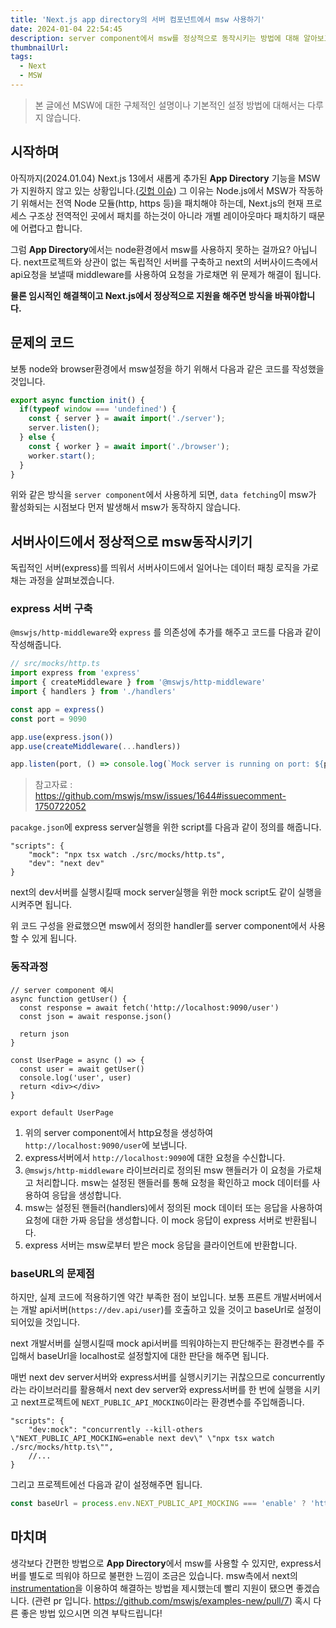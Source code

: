 ```yaml
---
title: 'Next.js app directory의 서버 컴포넌트에서 msw 사용하기'
date: 2024-01-04 22:54:45
description: server component에서 msw를 정상적으로 동작시키는 방법에 대해 알아보고자 합니다.
thumbnailUrl: 
tags: 
  - Next
  - MSW
---
```




> 본 글에선 MSW에 대한 구체적인 설명이나 기본적인 설정 방법에 대해서는 다루지 않습니다.

## 시작하며

아직까지(2024.01.04) Next.js 13에서 새롭게 추가된 **App Directory** 기능을 MSW가 지원하지 않고 있는 상황입니다.([깃헙 이슈](https://github.com/mswjs/msw/issues/1644))
그 이유는 Node.js에서 MSW가 작동하기 위해서는 전역 Node 모듈(http, https 등)을 패치해야 하는데, Next.js의 현재 프로세스 구조상 전역적인 곳에서 패치를 하는것이 아니라 개별 레이아웃마다 패치하기 때문에 어렵다고 합니다.

그럼 **App Directory**에서는 node환경에서 msw를 사용하지 못하는 걸까요?
아닙니다. next프로젝트와 상관이 없는 독립적인 서버를 구축하고 next의 서버사이드측에서 api요청을 보낼때 middleware를 사용하여 요청을 가로채면 위 문제가 해결이 됩니다.

**물론 임시적인 해결책이고 Next.js에서 정상적으로 지원을 해주면 방식을 바꿔야합니다.**

## 문제의 코드

보통 node와 browser환경에서 msw설정을 하기 위해서 다음과 같은 코드를 작성했을 것입니다.
```ts
export async function init() {
  if(typeof window === 'undefined') {
    const { server } = await import('./server');
    server.listen();
  } else {
    const { worker } = await import('./browser');
    worker.start();
  }
}
```
위와 같은 방식을 `server component`에서 사용하게 되면, `data fetching`이 msw가 활성화되는 시점보다 먼저 발생해서 msw가 동작하지 않습니다.

## 서버사이드에서 정상적으로 msw동작시키기

독립적인 서버(express)를 띄워서 서버사이드에서 일어나는 데이터 패칭 로직을 가로채는 과정을 살펴보겠습니다.

### express 서버 구축

`@mswjs/http-middleware`와 `express` 를 의존성에 추가를 해주고 코드를 다음과 같이 작성해줍니다.

``` ts
// src/mocks/http.ts
import express from 'express'
import { createMiddleware } from '@mswjs/http-middleware'
import { handlers } from './handlers'

const app = express()
const port = 9090

app.use(express.json())
app.use(createMiddleware(...handlers))

app.listen(port, () => console.log(`Mock server is running on port: ${port}`))
```
> 참고자료 : https://github.com/mswjs/msw/issues/1644#issuecomment-1750722052

`pacakge.json`에 express server실행을 위한 script를 다음과 같이 정의를 해줍니다. 
```
"scripts": {
	"mock": "npx tsx watch ./src/mocks/http.ts",
    "dev": "next dev"
}
```
next의 dev서버를 실행시킬때 mock server실행을 위한 mock script도 같이 실행을 시켜주면 됩니다.


위 코드 구성을 완료했으면 msw에서 정의한 handler를 server component에서 사용할 수 있게 됩니다.

### 동작과정

``` tsx
// server component 예시
async function getUser() {
  const response = await fetch('http://localhost:9090/user')
  const json = await response.json()

  return json
}

const UserPage = async () => {
  const user = await getUser()
  console.log('user', user)
  return <div></div>
}

export default UserPage

```
1. 위의 server component에서 http요청을 생성하여 `http://localhost:9090/user`에 보냅니다.
2. express서버에서 `http://localhost:9090`에 대한 요청을 수신합니다.
3. `@mswjs/http-middleware` 라이브러리로 정의된 msw 핸들러가 이 요청을 가로채고 처리합니다. msw는 설정된 핸들러를 통해 요청을 확인하고 mock 데이터를 사용하여 응답을 생성합니다.
4. msw는 설정된 핸들러(handlers)에서 정의된 mock 데이터 또는 응답을 사용하여 요청에 대한 가짜 응답을 생성합니다. 이 mock 응답이 express 서버로 반환됩니다.
5. express 서버는 msw로부터 받은 mock 응답을 클라이언트에 반환합니다.

### baseURL의 문제점

하지만, 실제 코드에 적용하기엔 약간 부족한 점이 보입니다.
보통 프론트 개발서버에서는 개발 api서버(`https://dev.api/user`)를 호출하고 있을 것이고 baseUrl로 설정이 되어있을 것입니다.

next 개발서버를 실행시킬때 mock api서버를 띄워야하는지 판단해주는 환경변수를 주입해서 baseUrl을 localhost로 설정할지에 대한 판단을 해주면 됩니다.

매번 next dev server서버와 express서버를 실행시키기는 귀찮으므로 concurrently라는 라이브러리를 활용해서 next dev server와 express서버를 한 번에 실행을 시키고 next프로젝트에 `NEXT_PUBLIC_API_MOCKING`이라는 환경변수를 주입해줍니다.
``` 
"scripts": {
	"dev:mock": "concurrently --kill-others \"NEXT_PUBLIC_API_MOCKING=enable next dev\" \"npx tsx watch ./src/mocks/http.ts\"",
    //...
}
```

그리고 프로젝트에선 다음과 같이 설정해주면 됩니다.
```ts
const baseUrl = process.env.NEXT_PUBLIC_API_MOCKING === 'enable' ? 'http://localhost:9090' : 환경별baseURL판단로직
```



## 마치며

생각보다 간편한 방법으로 **App Directory**에서 msw를 사용할 수 있지만, express서버를 별도로 띄워야 하므로 불편한 느낌이 조금은 있습니다.
msw측에서 next의 [instrumentation](https://nextjs.org/docs/app/building-your-application/optimizing/instrumentation)을 이용하여 해결하는 방법을 제시했는데 빨리 지원이 됐으면 좋겠습니다. 
(관련 pr 입니다. https://github.com/mswjs/examples-new/pull/7)
혹시 다른 좋은 방법 있으시면 의견 부탁드립니다!



